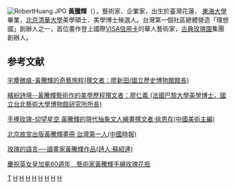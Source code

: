 {{多個問題|
{{advert|time=2014-05-19T03:38:18+00:00}}
{{autobiography|time=2014-05-19T03:38:18+00:00}}
{{primarysources|time=2014-05-19T03:36:57+00:00}}
{{blpunsourced|time=2018-11-11T03:19:12+00:00}}
}}
[[File:RobertHuang.JPG|thumb]]
'''黃騰輝'''（{{bd|1959年||}}），藝術家、企業家，出生於臺灣花蓮， [[東海大學_(台灣)|東海大學]]畢業，[[北京清華大學|北京清華大學]]美學碩士、美學博士候選人。台灣第一個社區總體營造「理想國」創辦人之一，首位畫作登上國際[[VISA信用卡|VISA信用卡]]的華人藝術家，[[古典玫瑰園|古典玫瑰園]]集團創辦人。
[[Category:黃姓|T]]
[[Category:瑞穗鄉人|H]]
[[Category:臺灣畫家|H]]
[[Category:台灣企業家|H]]
[[Category:東海大學校友_(台灣)|H]]
[[Category:台灣設計師|H]]

==参考文献==
{{reflist}}

[https://artemperor.tw/focus/4344 宇塵微痕-黃騰輝的奇藝旅程(撰文者：廖新田/國立歷史博物館館長)]

[https://artemperor.tw/focus/3477 繽紛詩境--黃騰輝藝術作的美學歷程撰文者：廖仁義 (法國巴黎大學美學博士，國立台北藝術大學博物館研究所所長)]

[https://artemperor.tw/focus/3494 手捧玫瑰-仰望星空 黃騰輝的現代抽象文人繪畫撰文者:徐恩存(中國美術主編)]

[https://www.chinatimes.com/realtimenews/20201201005903-260405?chdtv 北京故宮出版黃騰輝畫冊 台灣第一人(中國時報)]

[https://www.chinatimes.com/newspapers/20201022001548-260115?chdtv 玫瑰的語言──讀畫家黃騰輝作品(詩人:蘇紹連)]

[https://www.ettoday.net/news/20130722/244891.htm 慶祝英女皇加冕60週年　藝術家黃騰輝手繪玫瑰花瓶]



[[Category:臺灣畫家|H]]
[[Category:台灣企業家|H]]

[[Category:台灣設計師|H]]